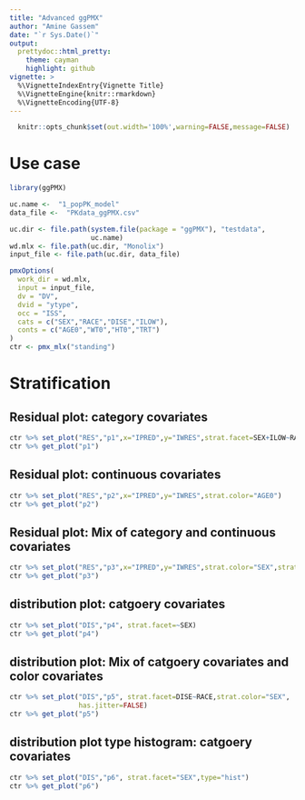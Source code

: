 ```yaml
---
title: "Advanced ggPMX"
author: "Amine Gassem"
date: "`r Sys.Date()`"
output:
  prettydoc::html_pretty:
    theme: cayman
    highlight: github
vignette: >
  %\VignetteIndexEntry{Vignette Title}
  %\VignetteEngine{knitr::rmarkdown}
  %\VignetteEncoding{UTF-8}
---
```


\clearpage  
```r
  knitr::opts_chunk$set(out.width='100%',warning=FALSE,message=FALSE)
```

# Use case

```r
library(ggPMX)

uc.name <-  "1_popPK_model"
data_file <-  "PKdata_ggPMX.csv"

uc.dir <- file.path(system.file(package = "ggPMX"), "testdata", 
                    uc.name)
wd.mlx <- file.path(uc.dir, "Monolix")
input_file <- file.path(uc.dir, data_file)

pmxOptions(
  work_dir = wd.mlx, 
  input = input_file, 
  dv = "DV", 
  dvid = "ytype", 
  occ = "ISS",
  cats = c("SEX","RACE","DISE","ILOW"), 
  conts = c("AGE0","WT0","HT0","TRT")
)
ctr <- pmx_mlx("standing")

```

# Stratification

## Residual plot: category covariates

```r

ctr %>% set_plot("RES","p1",x="IPRED",y="IWRES",strat.facet=SEX+ILOW~RACE+DISE)
ctr %>% get_plot("p1")
```

## Residual plot: continuous covariates
```r
ctr %>% set_plot("RES","p2",x="IPRED",y="IWRES",strat.color="AGE0")
ctr %>% get_plot("p2")
```

## Residual plot: Mix of category and continuous covariates
```r
ctr %>% set_plot("RES","p3",x="IPRED",y="IWRES",strat.color="SEX",strat.facet=SEX~RACE)
ctr %>% get_plot("p3")
```

## distribution plot: catgoery covariates
 
```r
ctr %>% set_plot("DIS","p4", strat.facet=~SEX)
ctr %>% get_plot("p4")
```

## distribution plot: Mix of catgoery covariates and color covariates
```r
ctr %>% set_plot("DIS","p5", strat.facet=DISE~RACE,strat.color="SEX",
                 has.jitter=FALSE)
ctr %>% get_plot("p5")
```

## distribution plot type histogram: catgoery covariates
```r
ctr %>% set_plot("DIS","p6", strat.facet="SEX",type="hist")
ctr %>% get_plot("p6")
```


